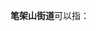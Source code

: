 '''笔架山街道'''可以指：
{{PRC admin/disambig|34/01/04/008/000|42/10/81/002/000}}
{{disambig|cat=五字乡级行政区划-街道名消歧义}}
